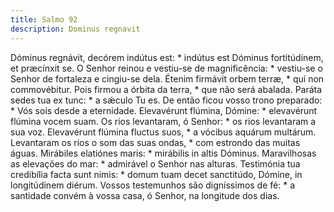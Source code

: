 ```yaml
---
title: Salmo 92
description: Dominus regnavit
---
```


<div class="side-by-side not-content">
  <span>
    Dóminus regnávit, decórem indútus est: * indútus est Dóminus fortitúdinem,
    et præcínxit se.
  </span>
  <span>
    O Senhor reinou e vestiu-se de magnificência: * vestiu-se o Senhor de
    fortaleza e cingiu-se dela.
  </span>
  <span>Étenim firmávit orbem terræ, * qui non commovébitur.</span>
  <span>Pois firmou a órbita da terra, * que não será abalada.</span>
  <span>Paráta sedes tua ex tunc: * a sǽculo Tu es.</span>
  <span>
    De então ficou vosso trono preparado: * Vós sois desde a eternidade.
  </span>
  <span>Elevavérunt flúmina, Dómine: * elevavérunt flúmina vocem suam.</span>
  <span>Os rios levantaram, ó Senhor: * os rios levantaram a sua voz.</span>
  <span>Elevavérunt flúmina fluctus suos, * a vócibus aquárum multárum.</span>
  <span>
    Levantaram os rios o som das suas ondas, * com estrondo das muitas águas.
  </span>
  <span>Mirábiles elatiónes maris: * mirábilis in altis Dóminus.</span>
  <span>
    Maravilhosas as elevações do mar: * admirável o Senhor nas alturas.
  </span>
  <span>
    Testimónia tua credibília facta sunt nimis: * domum tuam decet sanctitúdo,
    Dómine, in longitúdinem diérum.
  </span>
  <span>
    Vossos testemunhos são digníssimos de fé: * a santidade convém à vossa casa,
    ó Senhor, na longitude dos dias.
  </span>
</div>

